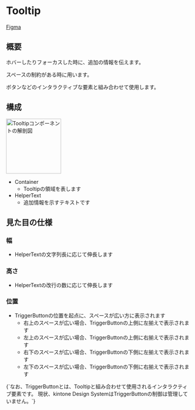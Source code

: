 
<Meta title="Components/Tooltip" of={TooltipStories} />

# Tooltip

[Figma](https://www.figma.com/file/0EL4UsBtC46KFG7WkKreiYi5/%F0%9F%8E%A8--%F0%9F%92%BB--kintone-UI-Design-Components?node-id=8797%3A25)

## 概要

ホバーしたりフォーカスした時に、追加の情報を伝えます。

スペースの制約がある時に用います。

ボタンなどのインタラクティブな要素と組み合わせて使用します。

## 構成

<img src={anatomy} alt="Tooltipコンポーネントの解剖図" width="150" />

- Container
  - Tooltipの領域を表します
- HelperText
  - 追加情報を示すテキストです

## 見た目の仕様

### 幅

- HelperTextの文字列長に応じて伸長します

### 高さ

- HelperTextの改行の数に応じて伸長します

### 位置

- TriggerButtonの位置を起点に、スペースが広い方に表示されます
  - 右上のスペースが広い場合、TriggerButtonの上側に左揃えで表示されます
  - 左上のスペースが広い場合、TriggerButtonの上側に右揃えで表示されます
  - 右下のスペースが広い場合、TriggerButtonの下側に左揃えで表示されます
  - 左下のスペースが広い場合、TriggerButtonの下側に右揃えで表示されます

<Notes>
  {`なお、TriggerButtonとは、Tooltipと組み合わせて使用されるインタラクティブ要素です。
  現状、kintone Design SystemはTriggerButtonの制御は管理していません。`}
</Notes>

<Stories />
